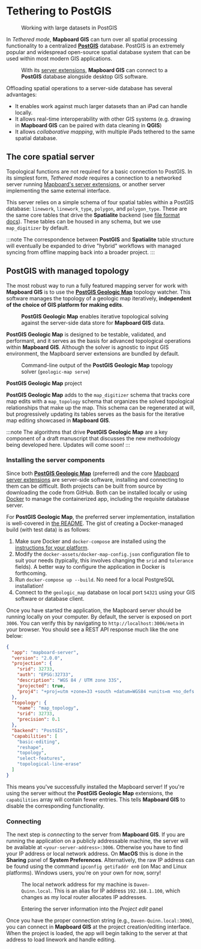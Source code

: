 
# Tethering to PostGIS

<Figure src="/docs/tethered-mode.jpg" className="full">
  Working with large datasets in PostGIS
</Figure>

In _Tethered mode_, **Mapboard GIS** can turn over all spatial processing
functionality to a centralized [**PostGIS**](https://postgis.net/) database.
PostGIS is an extremely popular and widespread open-source spatial database
system that can be used within most modern GIS applications.

<Figure
  src="/charts/mapboard-postgis.png"
  width={400}
  className="center no-border"
>
  With its <a href="">server extensions</a>, <strong>Mapboard GIS</strong> can
  connect to a <strong>PostGIS</strong> database alongside desktop GIS software.
</Figure>

Offloading spatial operations to a server-side database has several advantages:

- It enables work against much larger datasets than an iPad can handle locally.
- It allows real-time interoperability with other GIS systems (e.g. drawing in
  **Mapboard GIS** can be paired with data cleaning in **QGIS**)
- It allows _collaborative mapping_, with multiple iPads tethered to the same spatial database.

## The core spatial server

Topological functions are not required for a basic connection to PostGIS.
In its simplest form,
_Tethered mode_ requires a connection to a networked server running
[Mapboard's server extensions](https://github.com/davenquinn/mapboard-server),
or another server implementing the same external interface.

This server relies on a simple schema of four spatial tables
within a PostGIS database: `linework`, `linework_type`, `polygon`, and `polygon_type`.
These are the same core tables that drive the **Spatialite** backend (see [file format docs](/docs/projects/file-format)). These tables
can be housed in any schema, but we use `map_digitizer` by default.

:::note
The correspondence between **PostGIS** and **Spatialite** table structure will
eventually be expanded to drive "hybrid" workflows with managed syncing from
offline mapping back into a broader project.
:::

## PostGIS with managed topology

The most robust way to run a fully featured mapping server for work with
**Mapboard GIS** is to use the
[**PostGIS Geologic Map**](https://github.com/davenquinn/PostGIS-Geologic-Map) topology
watcher. This software manages the topology of a geologic map iteratively,
**independent of the choice of GIS platform for making edits**.

<Figure
  src="/charts/mapboard-postgis-topology.png"
  width={400}
  className="center no-border"
>
  <strong>PostGIS Geologic Map</strong> enables iterative topological solving
  against the server-side data store for <strong>Mapboard GIS</strong> data.
</Figure>

**PostGIS Geologic Map** is designed to be testable, validated, and performant, and it serves as the
basis for advanced topological operations within **Mapboard GIS**.
Although the solver is agnostic to input GIS environment,
the Mapboard server extensions are bundled by default.

<Figure
  src="/docs/postgis-geologic-map.png"
  width={300}
  className="right no-border"
>
  Command-line output of the <strong>PostGIS Geologic Map</strong> topology
  solver (<code>geologic-map serve</code>)
</Figure>

<PageLinkButton href="https://github.com/davenquinn/PostGIS-Geologic-Map">
  <strong>PostGIS Geologic Map</strong> project
</PageLinkButton>

**PostGIS Geologic Map** adds to the `map_digitizer` schema that tracks core map
edits with a `map_topology` schema that organizes the solved topological relationships
that make up the map. This schema can be regenerated at will, but progressively updating
its tables serves as the basis for the iterative map editing showcased in **Mapboard GIS**.

:::note
The algorithms that drive **PostGIS Geologic Map** are a key component of a draft manuscript
that discusses the new methodology being developed here. Updates will come soon!
:::

### Installing the server components

Since both [**PostGIS Geologic Map**](https://github.com/davenquinn/PostGIS-Geologic-Map) (preferred) and the
core [Mapboard server extensions](https://github.com/davenquinn/mapboard-server) are server-side software,
installing and connecting to them can be difficult. Both projects can be built from source by downloading the
code from GitHub. Both can be installed locally or using [Docker](https://www.docker.com/) to manage the containerized app, including
the requisite database server.

For **PostGIS Geologic Map**, the preferred server implementation, installation is well-covered in
[the README](https://github.com/davenquinn/postgis-geologic-map#installation). The gist of creating a Docker-managed build
(with test data) is as follows:

1. Make sure Docker and `docker-compose` are installed using the
   [instructions for your platform](https://docs.docker.com/install/).
2. Modify the `docker-assets/docker-map-config.json` configuration file to suit
   your needs (typically, this involves changing the `srid` and `tolerance` fields).
   A better way to configure the application in Docker is forthcoming.
3. Run `docker-compose up --build`. No need for a local PostgreSQL installation!
4. Connect to the `geologic_map` database on local port `54321` using your GIS software
   or database client.

Once you have started the application, the Mapboard server should be running locally on your computer.
By default, the server is exposed on port `3006`. You can verify this by navigating to `http://localhost:3006/meta` in your
browser. You should see a REST API response much like the one below:

```json
{
  "app": "mapboard-server",
  "version": "2.0.0",
  "projection": {
    "srid": 32733,
    "auth": "EPSG:32733",
    "description": "WGS 84 / UTM zone 33S",
    "projected": true,
    "proj4": "+proj=utm +zone=33 +south +datum=WGS84 +units=m +no_defs "
  },
  "topology": {
    "name": "map_topology",
    "srid": 32733,
    "precision": 0.1
  },
  "backend": "PostGIS",
  "capabilities": [
    "basic-editing",
    "reshape",
    "topology",
    "select-features",
    "topological-line-erase"
  ]
}
```

This means you've successfully installed the Mapboard server! If you're using the server without the **PostGIS Geologic Map** extensions,
the `capabilities` array will contain fewer entries. This tells **Mapboard GIS** to disable the corresponding functionality.

### Connecting

The next step is _connecting_ to the server from **Mapboard GIS**. If you are running the application on a publicly addressable machine,
the server will be available at `<your-server-address>:3006`. Otherwise you have to find your IP address or local network address.
On **MacOS** this is done in the **Sharing** panel of **System Preferences**. Alternatively, the raw IP address can be found using
the command `ipconfig getifaddr en0`
(on Mac and Linux platforms). Windows users, you're on your own for now, sorry!

<Figure src="/docs/macos-sharing-panel.png">
  The local network address for my machine is <code>Daven-Quinn.local</code>.
  This is an alias for IP address <code>192.168.1.100</code>, which changes as
  my local router allocates IP addresses.
</Figure>

<Figure src="/docs/mapboard-server-connect.jpg" width={300} className="right">
  Entering the server information into the <em>Project edit</em> panel
</Figure>

Once you have the proper connection string (e.g., `Daven-Quinn.local:3006`), you can connect in **Mapboard GIS** at the project
creation/editing interface. When the project is loaded, the app will begin talking to the server at that address to load linework and
handle editing.

